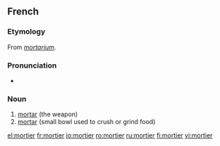 ==French==
{{wikipedia|lang=fr}}

===Etymology===
From {{etyl|la|fr}} ''[[mortarium]]''.

===Pronunciation===
* {{audio|Fr-mortier.ogg|Audio}}

===Noun===
{{fr-noun|m}}

# [[mortar]] (the weapon)
# [[mortar]] (small bowl used to crush or grind food)

[[el:mortier]]
[[fr:mortier]]
[[io:mortier]]
[[ro:mortier]]
[[ru:mortier]]
[[fi:mortier]]
[[vi:mortier]]